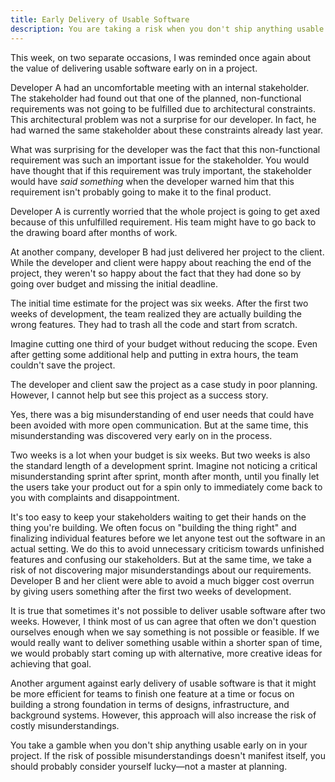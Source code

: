 ```yaml
---
title: Early Delivery of Usable Software
description: You are taking a risk when you don't ship anything usable early on in a software project.
---
```


This week, on two separate occasions, I was reminded once again about the value of delivering usable software early on in a project.

Developer A had an uncomfortable meeting with an internal stakeholder. The stakeholder had found out that one of the planned, non-functional requirements was not going to be fulfilled due to architectural constraints. This architectural problem was not a surprise for our developer. In fact, he had warned the same stakeholder about these constraints already last year.

What was surprising for the developer was the fact that this non-functional requirement was such an important issue for the stakeholder. You would have thought that if this requirement was truly important, the stakeholder would have _said something_ when the developer warned him that this requirement isn't probably going to make it to the final product.

Developer A is currently worried that the whole project is going to get axed because of this unfulfilled requirement. His team might have to go back to the drawing board after months of work.

At another company, developer B had just delivered her project to the client. While the developer and client were happy about reaching the end of the project, they weren't so happy about the fact that they had done so by going over budget and missing the initial deadline.

The initial time estimate for the project was six weeks. After the first two weeks of development, the team realized they are actually building the wrong features. They had to trash all the code and start from scratch.

Imagine cutting one third of your budget without reducing the scope. Even after getting some additional help and putting in extra hours, the team couldn't save the project.

The developer and client saw the project as a case study in poor planning. However, I cannot help but see this project as a success story.

Yes, there was a big misunderstanding of end user needs that could have been avoided with more open communication. But at the same time, this misunderstanding was discovered very early on in the process.

Two weeks is a lot when your budget is six weeks. But two weeks is also the standard length of a development sprint. Imagine not noticing a critical misunderstanding sprint after sprint, month after month, until you finally let the users take your product out for a spin only to immediately come back to you with complaints and disappointment.

It's too easy to keep your stakeholders waiting to get their hands on the thing you're building. We often focus on "building the thing right" and finalizing individual features before we let anyone test out the software in an actual setting. We do this to avoid unnecessary criticism towards unfinished features and confusing our stakeholders. But at the same time, we take a risk of not discovering major misunderstandings about our requirements. Developer B and her client were able to avoid a much bigger cost overrun by giving users something after the first two weeks of development.

It is true that sometimes it's not possible to deliver usable software after two weeks. However, I think most of us can agree that often we don't question ourselves enough when we say something is not possible or feasible. If we would really want to deliver something usable within a shorter span of time, we would probably start coming up with alternative, more creative ideas for achieving that goal.

Another argument against early delivery of usable software is that it might be more efficient for teams to finish one feature at a time or focus on building a strong foundation in terms of designs, infrastructure, and background systems. However, this approach will also increase the risk of costly misunderstandings.

You take a gamble when you don't ship anything usable early on in your project. If the risk of possible misunderstandings doesn't manifest itself, you should probably consider yourself lucky—not a master at planning.
